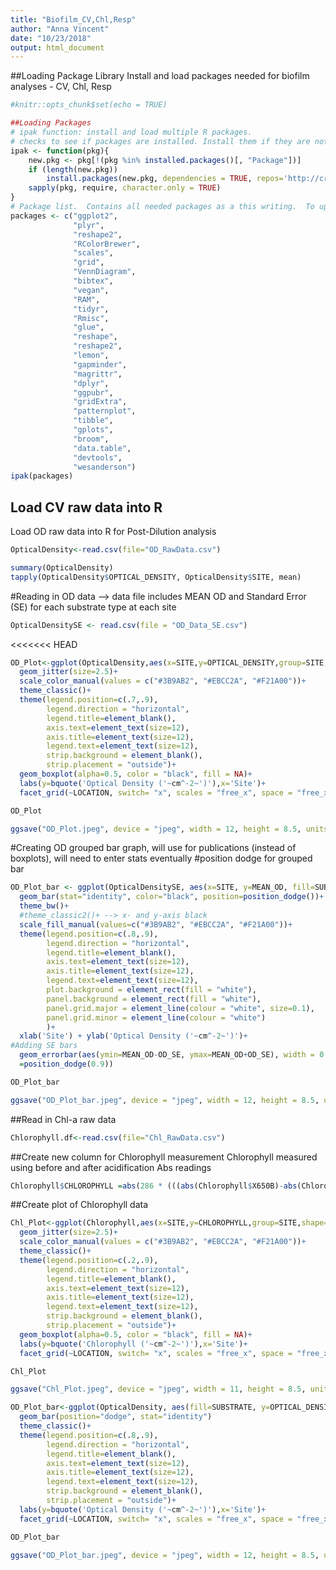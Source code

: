 ```yaml
---
title: "Biofilm_CV,Chl,Resp"
author: "Anna Vincent"
date: "10/23/2018"
output: html_document
---
```


##Loading Package Library
Install and load packages needed for biofilm analyses - CV, Chl, Resp

```r
#knitr::opts_chunk$set(echo = TRUE)

##Loading Packages
# ipak function: install and load multiple R packages.
# checks to see if packages are installed. Install them if they are not, then load them into the R session.
ipak <- function(pkg){
    new.pkg <- pkg[!(pkg %in% installed.packages()[, "Package"])]
    if (length(new.pkg)) 
        install.packages(new.pkg, dependencies = TRUE, repos='http://cran.us.r-project.org')
    sapply(pkg, require, character.only = TRUE)
}
# Package list.  Contains all needed packages as a this writing.  To update, simply add new package name to the list!
packages <- c("ggplot2", 
              "plyr", 
              "reshape2", 
              "RColorBrewer", 
              "scales", 
              "grid",
              "VennDiagram",
              "bibtex",
              "vegan",
              "RAM",
              "tidyr",
              "Rmisc",
              "glue",
              "reshape",
              "reshape2",
              "lemon",
              "gapminder",
              "magrittr",
              "dplyr",
              "ggpubr",
              "gridExtra",
              "patternplot",
              "tibble",
              "gplots",
              "broom",
              "data.table",
              "devtools",
              "wesanderson")
ipak(packages)

```

## Load CV raw data into R
Load OD raw data into R for Post-Dilution analysis

```r
OpticalDensity<-read.csv(file="OD_RawData.csv")

```

```r
summary(OpticalDensity)
tapply(OpticalDensity$OPTICAL_DENSITY, OpticalDensity$SITE, mean)

```

#Reading in OD data --> data file includes MEAN OD and Standard Error (SE) for each substrate type at each site 

```r
OpticalDensitySE <- read.csv(file = "OD_Data_SE.csv")
```


<<<<<<< HEAD
```r
OD_Plot<-ggplot(OpticalDensity,aes(x=SITE,y=OPTICAL_DENSITY,group=SITE,shape=SUBSTRATE,color=SUBSTRATE))+
  geom_jitter(size=2.5)+
  scale_color_manual(values = c("#3B9AB2", "#EBCC2A", "#F21A00"))+
  theme_classic()+
  theme(legend.position=c(.7,.9),
        legend.direction = "horizontal",
        legend.title=element_blank(),
        axis.text=element_text(size=12),
        axis.title=element_text(size=12),
        legend.text=element_text(size=12),
        strip.background = element_blank(),
        strip.placement = "outside")+
  geom_boxplot(alpha=0.5, color = "black", fill = NA)+
  labs(y=bquote('Optical Density ('~cm^-2~')'),x='Site')+
  facet_grid(~LOCATION, switch= "x", scales = "free_x", space = "free_x")

OD_Plot

ggsave("OD_Plot.jpeg", device = "jpeg", width = 12, height = 8.5, units = "in")

```

#Creating OD grouped bar graph, will use for publications (instead of boxplots), will need to enter stats eventually
#position dodge for grouped bar

```r
OD_Plot_bar <- ggplot(OpticalDensitySE, aes(x=SITE, y=MEAN_OD, fill=SUBSTRATE))+
  geom_bar(stat="identity", color="black", position=position_dodge())+
  theme_bw()+
  #theme_classic2()+ --> x- and y-axis black
  scale_fill_manual(values=c("#3B9AB2", "#EBCC2A", "#F21A00"))+
  theme(legend.position=c(.8,.9),
        legend.direction = "horizontal",
        legend.title=element_blank(),
        axis.text=element_text(size=12),
        axis.title=element_text(size=12),
        legend.text=element_text(size=12),
        plot.background = element_rect(fill = "white"),
        panel.background = element_rect(fill = "white"),
        panel.grid.major = element_line(colour = "white", size=0.1),
        panel.grid.minor = element_line(colour = "white")
        )+
  xlab('Site') + ylab('Optical Density ('~cm^-2~')')+
#Adding SE bars
  geom_errorbar(aes(ymin=MEAN_OD-OD_SE, ymax=MEAN_OD+OD_SE), width = 0.2, position
  =position_dodge(0.9))

OD_Plot_bar

ggsave("OD_Plot_bar.jpeg", device = "jpeg", width = 12, height = 8.5, units = "in")

```

##Read in Chl-a raw data

```r
Chlorophyll.df<-read.csv(file="Chl_RawData.csv")
```

##Create new column for Chlorophyll measurement
Chlorophyll measured using before and after acidification Abs readings

```r
Chlorophyll$CHLOROPHYLL =abs(286 * (((abs(Chlorophyll$X650B)-abs(Chlorophyll$X750B))-(abs(Chlorophyll$X650A)-abs(Chlorophyll$X750A))*5)/Chlorophyll$SUBSTRATE_AREA))
```

##Create plot of Chlorophyll data

```r
Chl_Plot<-ggplot(Chlorophyll,aes(x=SITE,y=CHLOROPHYLL,group=SITE,shape=SUBSTRATE,color=SUBSTRATE))+
  geom_jitter(size=2.5)+
  scale_color_manual(values = c("#3B9AB2", "#EBCC2A", "#F21A00"))+
  theme_classic()+
  theme(legend.position=c(.2,.9),
        legend.direction = "horizontal",
        legend.title=element_blank(),
        axis.text=element_text(size=12),
        axis.title=element_text(size=12),
        legend.text=element_text(size=12),
        strip.background = element_blank(),
        strip.placement = "outside")+
  geom_boxplot(alpha=0.5, color = "black", fill = NA)+
  labs(y=bquote('Chlorophyll ('~cm^-2~')'),x='Site')+
  facet_grid(~LOCATION, switch= "x", scales = "free_x", space = "free_x")

Chl_Plot

ggsave("Chl_Plot.jpeg", device = "jpeg", width = 11, height = 8.5, units = "in")

```

```r

OD_Plot_bar<-ggplot(OpticalDensity, aes(fill=SUBSTRATE, y=OPTICAL_DENSITY, x=SITE))+
  geom_bar(position="dodge", stat="identity")
  theme_classic()+
  theme(legend.position=c(.8,.9),
        legend.direction = "horizontal",
        legend.title=element_blank(),
        axis.text=element_text(size=12),
        axis.title=element_text(size=12),
        legend.text=element_text(size=12),
        strip.background = element_blank(),
        strip.placement = "outside")+
  labs(y=bquote('Optical Density ('~cm^-2~')'),x='Site')+
  facet_grid(~LOCATION, switch= "x", scales = "free_x", space = "free_x")

OD_Plot_bar

ggsave("OD_Plot_bar.jpeg", device = "jpeg", width = 12, height = 8.5, units = "in")
```

```r

```


